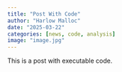 ```yaml
---
title: "Post With Code"
author: "Harlow Malloc"
date: "2025-03-22"
categories: [news, code, analysis]
image: "image.jpg"
---
```


This is a post with executable code.
